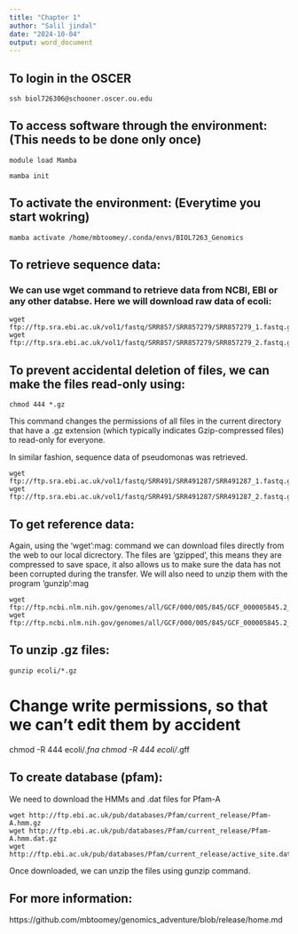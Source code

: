 ```yaml
---
title: "Chapter 1"
author: "Salil jindal"
date: "2024-10-04"
output: word_document
---
```


## To login in the OSCER

```bach 
ssh biol726306@schooner.oscer.ou.edu
```
## To access software through the environment: (This needs to be done only once)

```bach
module load Mamba

mamba init
```
## To activate the environment: (Everytime you start wokring)

```bach
mamba activate /home/mbtoomey/.conda/envs/BIOL7263_Genomics
```
## To retrieve sequence data:
### We can use wget command to retrieve data from NCBI, EBI or any other databse. Here we will download raw data of ecoli:

```bach
wget ftp://ftp.sra.ebi.ac.uk/vol1/fastq/SRR857/SRR857279/SRR857279_1.fastq.gz
wget ftp://ftp.sra.ebi.ac.uk/vol1/fastq/SRR857/SRR857279/SRR857279_2.fastq.gz
```
## To prevent accidental deletion of files, we can make the files read-only using:

```bach
chmod 444 *.gz
```
This command changes the permissions of all files in the current directory that have a .gz extension (which typically indicates Gzip-compressed files) to read-only for everyone.

In similar fashion, sequence data of pseudomonas was retrieved.

```bach
wget ftp://ftp.sra.ebi.ac.uk/vol1/fastq/SRR491/SRR491287/SRR491287_1.fastq.gz
wget ftp://ftp.sra.ebi.ac.uk/vol1/fastq/SRR491/SRR491287/SRR491287_2.fastq.gz
```

## To get reference data:
Again, using the 'wget':mag: command we can download files directly from the web to our local dicrectory. The files are 'gzipped', this means they are compressed to save space, it also allows us to make sure the data has not been corrupted during the transfer. We will also need to unzip them with the program 'gunzip':mag

```bach
wget ftp://ftp.ncbi.nlm.nih.gov/genomes/all/GCF/000/005/845/GCF_000005845.2_ASM584v2/GCF_000005845.2_ASM584v2_genomic.fna.gz
wget ftp://ftp.ncbi.nlm.nih.gov/genomes/all/GCF/000/005/845/GCF_000005845.2_ASM584v2/GCF_000005845.2_ASM584v2_genomic.gff.gz
```
## To unzip .gz files:

```bach
gunzip ecoli/*.gz
```

# Change write permissions, so that we can't edit them by accident
chmod -R 444 ecoli/*.fna
chmod -R 444 ecoli/*.gff

## To create database (pfam):
We need to download the HMMs and .dat files for Pfam-A

```bach
wget http://ftp.ebi.ac.uk/pub/databases/Pfam/current_release/Pfam-A.hmm.gz
wget http://ftp.ebi.ac.uk/pub/databases/Pfam/current_release/Pfam-A.hmm.dat.gz
wget http://ftp.ebi.ac.uk/pub/databases/Pfam/current_release/active_site.dat.gz
```
Once downloaded, we can unzip the files using gunzip command.

## For more information:
https://github.com/mbtoomey/genomics_adventure/blob/release/home.md

